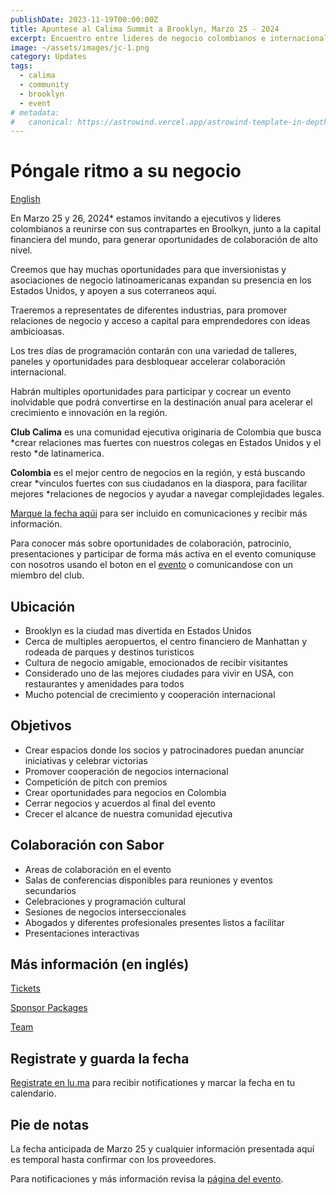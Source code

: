 ```yaml
---
publishDate: 2023-11-19T00:00:00Z
title: Apuntese al Calima Summit a Brooklyn, Marzo 25 - 2024
excerpt: Encuentro entre lideres de negocio colombianos e internacionales cerca de la cápital financiera del mundo
image: ~/assets/images/jc-1.png
category: Updates
tags:
  - calima
  - community
  - brooklyn
  - event
# metadata:
#   canonical: https://astrowind.vercel.app/astrowind-template-in-depth
---
```


# Póngale ritmo a su negocio

[English](/calima-summit)

En Marzo 25 y 26, 2024* estamos invitando a ejecutivos y lideres colombianos a
reunirse con sus contrapartes en Broolkyn, junto a la capital financiera del
mundo, para generar oportunidades de colaboración de alto nivel.

Creemos que hay muchas oportunidades para que inversionistas y asociaciones de
negocio latinoamericanas expandan su presencia en los Estados Unidos, y apoyen a
sus coterraneos aquí.

Traeremos a representates de diferentes industrias, para promover relaciones de
negocio y acceso a capital para emprendedores con ideas ambicioasas.

Los tres días de programación contarán con una variedad de talleres, paneles y
oportunidades para desbloquear accelerar colaboración internacional.

Habrán multiples oportunidades para participar y cocrear un evento inolvidable
que podrá convertirse en la destinación anual para acelerar el crecimiento e
innovación en la región.

**Club Calima** es una comunidad ejecutiva originaria de Colombia que busca
*crear relaciones mas fuertes con nuestros colegas en Estados Unidos y el resto
*de latinamerica.

**Colombia** es el mejor centro de negocios en la región, y está buscando crear
*vinculos fuertes con sus ciudadanos en la diaspora, para facilitar mejores
*relaciones de negocios y ayudar a navegar complejidades legales.

[Marque la fecha aqúi](https://lu.ma/calimajc2024) para ser incluido en comunicaciones y recibir más información.

Para conocer más sobre oportunidades de colaboración, patrocinio, presentaciones
y participar de forma más activa en el evento comuniquse con nosotros usando el
boton en el [evento](https://lu.ma/calimajc2024) o
comunicandose con un miembro del club.

## Ubicación

- Brooklyn es la ciudad mas divertida en Estados Unidos
- Cerca de multiples aeropuertos, el centro financiero de Manhattan y rodeada de parques y destinos turisticos
- Cultura de negocio amigable, emocionados de recibir visitantes
- Considerado uno de las mejores ciudades para vivir en USA, con restaurantes y amenidades para todos
- Mucho potencial de crecimiento y cooperación internacional


## Objetivos

- Crear espacios donde los socios y patrocinadores puedan anunciar iniciativas y celebrar victorias
- Promover cooperación de negocios internacional
- Competición de pitch con premios
- Crear oportunidades para negocios en Colombia
- Cerrar negocios y acuerdos al final del evento
- Crecer el alcance de nuestra comunidad ejecutiva

## Colaboración con Sabor

- Areas de colaboración en el evento
- Salas de conferencias disponibles para reuniones y eventos secundarios
- Celebraciones y programación cultural
- Sesiones de negocios interseccionales
- Abogados y diferentes profesionales presentes listos a facilitar
- Presentaciones interactivas

## Más información (en inglés)

[Tickets](/summit/2024/brooklyn)

[Sponsor Packages](/summit/2024/sponsor)

[Team](/summit/2024/team)

## Registrate y guarda la fecha

[Registrate en lu.ma](https://lu.ma/calimajc2024) para recibir notificationes y marcar la fecha en tu calendario.

## Pie de notas

La fecha anticipada de Marzo 25 y cualquier información presentada aquí es temporal hasta confirmar con los proveedores.

Para notificaciones y más información revisa la [página del evento](/summit/2024/brooklyn).
